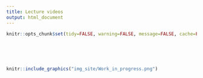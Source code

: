 ```yaml
---
title: Lecture videos
output: html_document
---
```


```r
knitr::opts_chunk$set(tidy=FALSE, warning=FALSE, message=FALSE, cache=FALSE, dev.args=list(bg="transparent"), fig.retina = 2)
```

<br>
<br>
<br>

```r
knitr::include_graphics("img_site/Work_in_progress.png")
```